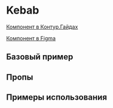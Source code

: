 
<Meta of={KebabStories} />

# Kebab

[Компонент в Контур.Гайдах](https://guides.kontur.ru/components/actions/kebab-menu/)

[Компонент в Figma](https://www.figma.com/file/87ScqxPzJpF9DcVBNYWOjM/%E2%9A%A1-Kontur-UI-Modern-Layout?node-id=230%3A2540)

<Description />

## Базовый пример

<Primary />

## Пропы

<Controls />

## Примеры использования

<Stories />

